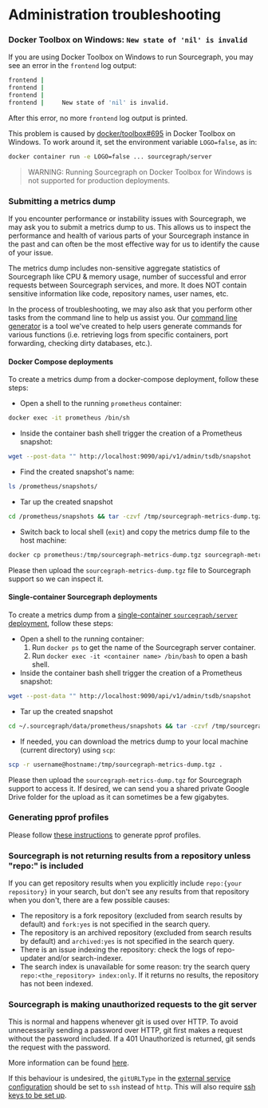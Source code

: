# Administration troubleshooting

### Docker Toolbox on Windows: `New state of 'nil' is invalid`

If you are using Docker Toolbox on Windows to run Sourcegraph, you may see an error in the `frontend` log output:

```bash
frontend |
frontend |
frontend |
frontend |     New state of 'nil' is invalid.
```

After this error, no more `frontend` log output is printed.

This problem is caused by [docker/toolbox#695](https://github.com/docker/toolbox/issues/695#issuecomment-356218801) in Docker Toolbox on Windows. To work around it, set the environment variable `LOGO=false`, as in:

```bash
docker container run -e LOGO=false ... sourcegraph/server
```

> WARNING: Running Sourcegraph on Docker Toolbox for Windows is not supported for production deployments.

### Submitting a metrics dump

If you encounter performance or instability issues with Sourcegraph, we may ask you to submit a metrics dump to us. This allows us to inspect the performance and health of various parts of your Sourcegraph instance in the past and can often be the most effective way for us to identify the cause of your issue.

The metrics dump includes non-sensitive aggregate statistics of Sourcegraph like CPU & memory usage, number of successful and error requests between Sourcegraph services, and more. It does NOT contain sensitive information like code, repository names, user names, etc.

In the process of troubleshooting, we may also ask that you perform other tasks from the command line to help us assist you. Our [command line generator](https://sourcegraph.github.io/support-generator/) is a tool we've created to help users generate commands for various functions (i.e. retrieving logs from specific containers, port forwarding, checking dirty databases, etc.).

#### Docker Compose deployments

To create a metrics dump from a docker-compose deployment, follow these steps:

* Open a shell to the running `prometheus` container:

```sh
docker exec -it prometheus /bin/sh
```

* Inside the container bash shell trigger the creation of a Prometheus snapshot:

```sh
wget --post-data "" http://localhost:9090/api/v1/admin/tsdb/snapshot
```

* Find the created snapshot's name:

```sh
ls /prometheus/snapshots/
```

* Tar up the created snapshot

```sh
cd /prometheus/snapshots && tar -czvf /tmp/sourcegraph-metrics-dump.tgz <snapshot-name>
```

* Switch back to local shell (`exit`) and copy the metrics dump file to the host machine:

```sh
docker cp prometheus:/tmp/sourcegraph-metrics-dump.tgz sourcegraph-metrics-dump.tgz
```

Please then upload the `sourcegraph-metrics-dump.tgz` file to Sourcegraph support so we can inspect it.

#### Single-container Sourcegraph deployments

To create a metrics dump from a [single-container `sourcegraph/server` deployment](/admin/deploy/docker-single-container/), follow these steps:

* Open a shell to the running container:
    1. Run `docker ps` to get the name of the Sourcegraph server container.
    1. Run `docker exec -it <container name> /bin/bash` to open a bash shell.
* Inside the container bash shell trigger the creation of a Prometheus snapshot:

```sh
wget --post-data "" http://localhost:9090/api/v1/admin/tsdb/snapshot
```

* Tar up the created snapshot

```sh
cd ~/.sourcegraph/data/prometheus/snapshots && tar -czvf /tmp/sourcegraph-metrics-dump.tgz <snapshot-name>
```

* If needed, you can download the metrics dump to your local machine (current directory) using `scp`:

```sh
scp -r username@hostname:/tmp/sourcegraph-metrics-dump.tgz .
```

Please then upload the `sourcegraph-metrics-dump.tgz` for Sourcegraph support to access it. If desired, we can send you a shared private Google Drive folder for the upload as it can sometimes be a few gigabytes.

### Generating pprof profiles

Please follow [these instructions](/admin/pprof) to generate pprof profiles.

### Sourcegraph is not returning results from a repository unless "repo:" is included

If you can get repository results when you explicitly include `repo:{your repository}` in your search, but don't see any results from that repository when you don't, there are a few possible causes:

- The repository is a fork repository (excluded from search results by default) and `fork:yes` is not specified in the search query.
- The repository is an archived repository (excluded from search results by default) and `archived:yes` is not specified in the search query.
- There is an issue indexing the repository: check the logs of repo-updater and/or search-indexer.
- The search index is unavailable for some reason: try the search query `repo:<the_repository> index:only`. If it returns no results, the repository has not been indexed.

### Sourcegraph is making unauthorized requests to the git server

This is normal and happens whenever git is used over HTTP. To avoid unnecessarily sending a password over HTTP, git first
makes a request without the password included. If a 401 Unauthorized is returned, git sends the request with the password.

More information can be found [here](https://confluence.atlassian.com/bitbucketserverkb/two-401-responses-for-every-git-opperation-938854756.html).

If this behaviour is undesired, the `gitURLType` in the [external service configuration](/admin/code_hosts/github#configuration)
should be set to `ssh` instead of `http`. This will also require [ssh keys to be set up](/admin/repo/auth#repositories-that-need-http-s-or-ssh-authentication).
